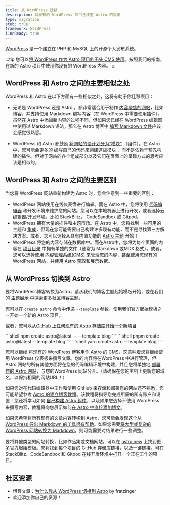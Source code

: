 ```yaml
---
title: 从 WordPress 迁移
description: 将现有的 WordPress 项目迁移至 Astro 的提示
type: migration
stub: true
framework: WordPress
i18nReady: true
---
```


[WordPress](https://wordpress.org) 是一个建立在 PHP 和 MySQL 上的开源个人发布系统。

:::tip
您可以[将 WordPress 作为 Astro 项目的无头 CMS 使用](/zh-cn/guides/cms/wordpress/)。按照我们的指南，在新的 Astro 项目中使用你现有的 WordPress 内容。
:::

## WordPress 和 Astro 之间的主要相似之处

WordPress 和 Astro 在以下方面有一些相似之处，这将有助于你迁移项目：

- 无论是 WordPress 还是 Astro ，都非常适合用于制作 [内容聚焦的网站](/en/concepts/why-astro/#content-focused)，比如博客，并支持使用 Markdown 编写内容（在 WordPress 中需要使用插件）。虽然在 Astro 中添加新内容的过程不同，但如果您已经在 WordPress 编辑器中使用过 Markdown 语法，那么在 Astro 博客中 [编写 Markdown 文件](/en/guides/markdown-content/)应该会感觉很熟悉。 

- WordPress 和 Astro 都鼓励 [将网站的设计划分为“模块”](/en/concepts/islands/) （组件）。在 Astro 中，您可能会更多的 [编写自己的代码来创建这些模块](/en/core-concepts/astro-components/) ，而不是依赖于预先构建的插件。但对于网站的各个组成部分以及它们在页面上的呈现方式的思考应该是相似的。

## WordPress 和 Astro 之间的主要区别

当您将 WordPress 网站重新构建为 Astro 时，您会注意到一些重要的区别：

- WordPress 网站使用在线仪表盘进行编辑。而在 Astro 中，您将使用 [代码编辑器](/en/editor-setup/) 和开发环境来维护您的网站。您可以在本地机器上进行开发，或者选择云编辑器/开发环境，比如 StackBlitz， CodeSandbox 或 Gitpod。
- WordPress 拥有大量的插件和主题市场。在 Astro 中，您将找到一些可用的主题和 [集成](https://astro.build/integrations/)，但现在您可能需要自己构建许多现有功能，而不是寻找第三方解决方案。或者，您可以选择从具有内置功能的 [Astro 主题](https://astro.build/themes) 开始！
- WordPress 将您的内容存储在数据库中。而在Astro中，您将为每个页面的内容在 [项目目录](/en/core-concepts/project-structure/) 中拥有单独的文件（通常为 Markdown 或MDX 格式）。或者，您可以选择使用 [内容管理系统(CMS)](/en/guides/cms/) 来管理您的内容，甚至使用您现有的 WordPress 网站，并使用 Astro 获取和展示数据。

## 从 WordPress 切换到 Astro

要将WordPress博客转换为Astro，请从我们的博客主题起始模板开始，或在我们的 [主题展示](https://astro.build/themes) 中探索更多社区博客主题。

您可以在  `create astro` 命令中传递 `--template` 参数，使用我们官方起始模板之一开始一个新的 Astro 项目。

或者，您可以从[GitHub 上任何现有的 Astro 存储库开始一个新项目](/en/install/auto/#starter-templates)

   <PackageManagerTabs>
    <Fragment slot="npm">
    ```shell
    npm create astro@latest -- --template blog
    ```
    </Fragment>
    <Fragment slot="pnpm">
    ```shell
    pnpm create astro@latest --template blog
    ```
    </Fragment>
    <Fragment slot="yarn">
    ```shell
    yarn create astro --template blog
    ```
    </Fragment>
  </PackageManagerTabs>

您可以继续 [将现有的 WordPress 博客用作 Astro 的 CMS](https://chat.openai.com/en/guides/cms/wordpress/)，这意味着您将继续使用 WordPress 仪表板来撰写文章。您的内容将在WordPress 中进行管理，但 Astro 网站的所有其他方面将在您的代码编辑环境中构建，并且您将单独地 [部署您的 Astro 网站](https://chat.openai.com/en/guides/deploy/)，与您的WordPress 网站分开。（请确保在您的主机上更新您的域名，以保持相同的网站URL！）

如果您对在代码编辑器中工作和使用 GitHub 来存储和部署您的网站还不熟悉，您可能希望参考 [Astro 的建立博客教程](https://chat.openai.com/en/tutorial/0-introduction/)。该教程将指导您完成所需的所有账户和设置！您还将学习如何 [自己构建 Astro 组件](https://chat.openai.com/en/tutorial/3-components/)，以及如果您选择不使用 WordPress 来撰写内容，教程将向您展示如何[在 Astro 中直接添加博文](https://chat.openai.com/en/tutorial/2-pages/2/)。

如果您希望将所有现有的文章内容转移到 Astro，您可能会发现这个[从 WordPress 导出 Markdown 的工具很有帮助](https://github.com/lonekorean/wordpress-export-to-markdown)。如果您需要[将大型或复杂的 WordPress 网站转换为 Markdown](https://swizec.com/blog/how-to-export-a-large-wordpress-site-to-markdown/)，则可能需要对结果进行一些调整。

要将其他类型的网站转换，比如作品集或文档网站，可以在 [astro.new](https://astro.new/) 上找到更多官方起始模板。您将找到每个项目的 GitHub 存储库链接，以及一键链接，可在 StackBlitz、CodeSandbox 和 Gitpod 在线开发环境中打开一个正在工作的项目。

## 社区资源

- 博客文章：[为什么我从 WordPress 切换到 Astro](https://dev.to/fratzinger/why-i-switched-from-wordpress-to-astro-5ge) by fratzinger
- 欢迎添加你自己的资源！